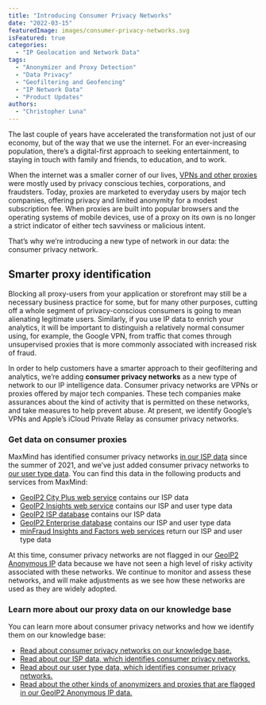 ```yaml
---
title: "Introducing Consumer Privacy Networks"
date: "2022-03-15"
featuredImage: images/consumer-privacy-networks.svg
isFeatured: true
categories:
  - "IP Geolocation and Network Data"
tags:
  - "Anonymizer and Proxy Detection"
  - "Data Privacy"
  - "Geofiltering and Geofencing"
  - "IP Network Data"
  - "Product Updates"
authors:
  - "Christopher Luna"
---
```


The last couple of years have accelerated the transformation not just of our
economy, but of the way that we use the internet. For an ever-increasing
population, there’s a digital-first approach to seeking entertainment, to
staying in touch with family and friends, to education, and to work.

When the internet was a smaller corner of our lives, [VPNs and other
proxies](/2019/01/types-of-anonymous-ips-and-how-they-affect-your-business)
were mostly used by privacy conscious techies, corporations, and fraudsters.
Today, proxies are marketed to everyday users by major tech companies, offering
privacy and limited anonymity for a modest subscription fee. When proxies are
built into popular browsers and the operating systems of mobile devices, use of
a proxy on its own is no longer a strict indicator of either tech savviness or
malicious intent.

That’s why we’re introducing a new type of network in our data: the consumer
privacy network.

## Smarter proxy identification
Blocking all proxy-users from your application or storefront may still be a
necessary business practice for some, but for many other purposes, cutting off a
whole segment of privacy-conscious consumers is going to mean alienating
legitimate users. Similarly, if you use IP data to enrich your analytics, it
will be important to distinguish a relatively normal consumer using, for
example, the Google VPN, from traffic that comes through unsupervised proxies
that is more commonly associated with increased risk of fraud.

In order to help customers have a smarter approach to their geofiltering and
analytics, we’re adding **consumer privacy networks** as a new type of network
to our IP intelligence data. Consumer privacy networks are VPNs or proxies
offered by major tech companies. These tech companies make assurances about the
kind of activity that is permitted on these networks, and take measures to help
prevent abuse. At present, we identify Google’s VPNs and Apple’s iCloud Private
Relay as consumer privacy networks.

### Get data on consumer proxies
MaxMind has identified consumer privacy networks [in our ISP
data](https://support.maxmind.com/hc/en-us/articles/4408618186907-Business-VPNs-and-Consumer-Privacy-Networks)
since the summer of 2021, and we’ve just added consumer privacy networks to [our
user type data](https://support.maxmind.com/hc/en-us/articles/4408208479131-User-Context-Data#h_01FN9BTGFQVP41YNPDGM454T2T).
You can find this data in the following products and services from MaxMind:

- [GeoIP2 City Plus web service](https://www.maxmind.com/en/geoip2-precision-city-service)
contains our ISP data
- [GeoIP2 Insights web service](https://www.maxmind.com/en/geoip2-precision-insights)
contains our ISP and user type data
- [GeoIP2 ISP database](https://www.maxmind.com/en/geoip2-isp-database) contains
our ISP data
- [GeoIP2 Enterprise database](https://www.maxmind.com/en/solutions/geoip2-enterprise-product-suite/enterprise-database)
contains our ISP and user type data
- [minFraud Insights and Factors web services](https://www.maxmind.com/en/solutions/minfraud-services)
return our ISP and user type data

At this time, consumer privacy networks are not flagged in our [GeoIP2 Anonymous
IP](https://www.maxmind.com/en/solutions/geoip2-enterprise-product-suite/anonymous-ip-database)
data because we have not seen a high level of risky activity associated with
these networks. We continue to monitor and assess these networks, and will make
adjustments as we see how these networks are used as they are widely adopted.

### Learn more about our proxy data on our knowledge base
You can learn more about consumer privacy networks and how we identify them on
our knowledge base:

- [Read about consumer privacy networks on our knowledge
base.](https://support.maxmind.com/hc/en-us/articles/4408618186907-Business-VPNs-and-Consumer-Privacy-Networks)
- [Read about our ISP data, which identifies consumer privacy
networks.](https://support.maxmind.com/hc/en-us/articles/4408200231067-IP-Network-Data#h_01FN989KHXR7TGXPB5T2DK0Q77)
- [Read about our user type data, which identifies consumer privacy
networks.](https://support.maxmind.com/hc/en-us/articles/4408208479131-User-Context-Data#h_01FN9BTGFQVP41YNPDGM454T2T)
- [Read about the other kinds of anonymizers and proxies that are flagged in our GeoIP2 Anonymous IP
data.](https://support.maxmind.com/hc/en-us/articles/4408208507163-Anonymizer-and-Proxy-Data)
